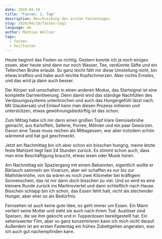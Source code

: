 ```yaml
---
date: 2020-04-10
title: "Fasten: 1. Tag"
description: Beschreibung des ersten Fastentages.
slug: 2020/04/10/fasten-tag1
language: de
author: Mathias Wellner
tags:
  - fasten
  - heilfasten
---
```


Heute beginnt das Fasten so richtig. Gestern konnte ich ja noch einiges essen, aber heute sind dann nur noch Wasser, Tee, verdünnte Säfte und ein Tellerchen Brühe erlaubt. So ganz leicht fällt mir diese Umstellung nicht, bin etwas kraftlos und habe auch leichte Kopfschmerzen. Aber nichts Ernstes, und das wird ja dann auch besser.

Der Körper soll umschalten in einen anderen Modus, das Startsignal ist eine komplette Darmentleerung. Denn damit wird das ständige Nachfüllen des Verdauungssystems unterbrochen und auch das Hungergefühl lässt nach. Mit Glaubersalz und Einlauf kann man diesen Prozess initiieren und unterstützen, etwas gewöhnungsbedürftig ist das schon.

Zum Mittag habe ich mir dann einen großen Topf klare Gemüsebrühe gemacht, aus Kartoffeln, Sellerie, Porree, Möhren und ein paar Gewürzen. Davon eine Tasse muss reichen als Mittagessen, war aber trotzdem schön wärmend und hat gut geschmeckt.

Jetzt am Nachmittag bin ich aber schon ein bisschen hungrig, meine letzte feste Mahlzeit liegt fast 24 Stunden zurück. Es stimmt schon auch, dass man eine Beschäftigung braucht, etwas lesen oder Musik hören.

Am Nachmittag ein Spaziergang mit einem Bekannten, eigentlich wollte er Bärlauch sammeln am Vivarium, aber wir schaffen es nur bis zur Mathildenhöhe, von da wären es noch zwei Kilometer bei kräftigem Sonnenschein, das ist mir dann doch bisschen zu viel. Und so wird es eine kleinere Runde zurück ins Martinsviertel und dann schließlich nach Hause. Bisschen schlapp bin ich schon, das Essen fehlt halt, nicht als stechender Hunger, aber eher so als Bedürfnis.

Fernsehen ist auch keine gute Idee, es geht immer um Essen. Ein Mann verliert seine Mutter und sieht sie auch nach ihrem Tod. Auslöser sind Speisen, die sie ihm gekocht und in Tupperdosen bereitgestellt hat. Ein sehenswerter Film, aber so ganz konzentrieren kann ich mich nicht darauf. Außerdem ist am ersten Fastentag ein frühes Zubettgehen angeraten, was ich auch gut nachempfinden kann.
